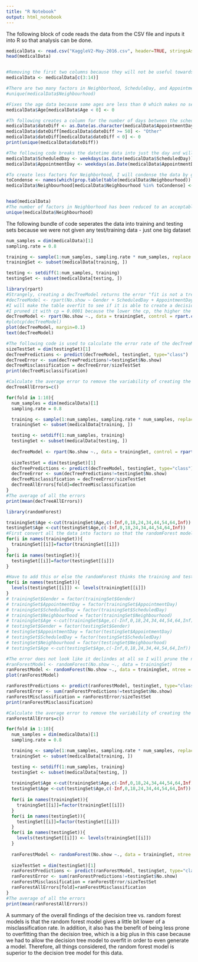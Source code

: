 ```yaml
---
title: "R Notebook"
output: html_notebook
---
```


The following block of code reads the data from the CSV file and inputs it into R so that analysis can be done. 

```r
medicalData <- read.csv("KaggleV2-May-2016.csv", header=TRUE, stringsAsFactors = FALSE)
head(medicalData)


#Removing the first two columns because they will not be useful towards calculating whether or not a patient shows up
medicalData <- medicalData[c(3:14)]

#There are two many factors in Neighborhood, ScheduleDay, and AppointmentDay so I will try to simplify the data to enable the creation of the DecisionTree + Random Forests
#unique(medicalData$Neighbourhood)

#Fixes the age data because some ages are less than 0 which makes no sense.
medicalData$Age[medicalData$Age < 0] <- 0

#Th following creates a column for the number of days between the scheduling day and the appointment day
medicalData$dateDiff <- as.Date(as.character(medicalData$AppointmentDay, "%Y, %m, %d")) - as.Date(as.character(medicalData$ScheduledDay, "%Y, %m, %d"))
medicalData$dateDiff[medicalData$dateDiff >= 50] <- "Other"
medicalData$dateDiff[medicalData$dateDiff < 0] <- 0
print(unique(medicalData$dateDiff))

#The following code breaks the datetime data into just the day and will be used instead
medicalData$ScheduledDay <- weekdays(as.Date(medicalData$ScheduledDay))
medicalData$AppointmentDay <- weekdays(as.Date(medicalData$AppointmentDay))

#To create less factors for Neighborhood, I will condense the data by grouping non-frequent data entries into an "Other" category.
toCondense <- names(which(prop.table(table(medicalData$Neighbourhood)) < .01))
medicalData$Neighbourhood[medicalData$Neighbourhood %in% toCondense] <- "Other"


head(medicalData)
#The number of factors in Neighborhood has been reduced to an acceptable amount to be able to run a deceision tree model
unique(medicalData$Neighbourhood)

```

The following bundle of code seperates the data into training and testing sets because we were not given any test/training data - just one big dataset

```r
num_samples = dim(medicalData)[1]
sampling.rate = 0.8

training <- sample(1:num_samples, sampling.rate * num_samples, replace = FALSE)
trainingSet <- subset(medicalData[training, ])

testing <- setdiff(1:num_samples, training)
testingSet <- subset(medicalData[testing, ])
```

```r
library(rpart)
#Strangely, creating a decTreeModel returns the error "fit is not a tree, just a root". Googling this says that the model is not able to find anything to map.
#decTreeModel <- rpart(No.show ~ Gender + ScheduledDay + AppointmentDay + Age + Scholarship + Hipertension + Diabetes + Alcoholism + Handcap + SMS_received, data = trainingSet)
#I will make the table overfit to see if it is able to create a decision tree model and then prune it with cp
#I pruned it with cp = 0.0001 because the lower the cp, the higher the error was. However, if I lower cp too much then there will be no tree
decTreeModel <- rpart(No.show ~., data = trainingSet, control = rpart.control(minsplit = 1, minbucket = 1, cp=.0001))
#plotcp(decTreeModel)
plot(decTreeModel, margin=0.1)
text(decTreeModel)
```

```r
#The following code is used to calculate the error rate of the decTreeModel
sizeTestSet = dim(testingSet)[1]
decTreePredictions <- predict(decTreeModel, testingSet, type="class")
decTreeError <- sum(decTreePredictions!=testingSet$No.show)
decTreeMisclassification = decTreeError/sizeTestSet
print(decTreeMisclassification)
```

```r
#Calculate the average error to remove the variability of creating the testing and training set
decTreeAllErrors=c()

for(fold in 1:10){
  num_samples = dim(medicalData)[1]
  sampling.rate = 0.8

  training <- sample(1:num_samples, sampling.rate * num_samples, replace = FALSE)
  trainingSet <- subset(medicalData[training, ])

  testing <- setdiff(1:num_samples, training)
  testingSet <- subset(medicalData[testing, ])
  
  decTreeModel <- rpart(No.show ~., data = trainingSet, control = rpart.control(minsplit = 1, minbucket = 1, cp=.0001))
  
  sizeTestSet = dim(testingSet)[1]
  decTreePredictions <- predict(decTreeModel, testingSet, type="class")
  decTreeError <- sum(decTreePredictions!=testingSet$No.show)
  decTreeMisclassification = decTreeError/sizeTestSet
  decTreeAllErrors[fold]=decTreeMisclassification
}
#The average of all the errors
print(mean(decTreeAllErrors))

```

```r
library(randomForest)

trainingSet$Age <-cut(trainingSet$Age,c(-Inf,0,18,24,34,44,54,64,Inf))
testingSet$Age <-cut(testingSet$Age,c(-Inf,0,18,24,34,44,54,64,Inf))
#First convert all the data into factors so that the randomForest model can be generated
for(i in names(trainingSet)){
  trainingSet[[i]]=factor(trainingSet[[i]])
}
for(i in names(testingSet)){
  testingSet[[i]]=factor(testingSet[[i]])
}

#Have to add this or else the randomForest thinks the training and testing set have different factors
for(i in names(testingSet)){
  levels(testingSet[[i]]) <- levels(trainingSet[[i]])
}
# trainingSet$Gender = factor(trainingSet$Gender)
# trainingSet$AppointmentDay = factor(trainingSet$AppointmentDay)
# trainingSet$ScheduledDay = factor(trainingSet$ScheduledDay)
# trainingSet$Neighbourhood = factor(trainingSet$Neighbourhood)
# trainingSet$Age <-cut(trainingSet$Age,c(-Inf,0,18,24,34,44,54,64,Inf))
# testingSet$Gender = factor(testingSet$Gender)
# testingSet$AppointmentDay = factor(testingSet$AppointmentDay)
# testingSet$ScheduledDay = factor(testingSet$ScheduledDay)
# testingSet$Neighbourhood = factor(testingSet$Neighbourhood)
# testingSet$Age <-cut(testingSet$Age,c(-Inf,0,18,24,34,44,54,64,Inf))

```

```r
#The error does not look like it declindes at all so I will prune the number of trees to 50 (as there is a VERY small decline in error)
#ranForestModel <- randomForest(No.show ~., data = trainingSet)
ranForestModel <- randomForest(No.show ~., data = trainingSet, ntree = 50)
plot(ranForestModel)
```

```r
ranForestPredictions <- predict(ranForestModel, testingSet, type="class")
ranForestError <- sum(ranForestPredictions!=testingSet$No.show)
ranForestMisclassification = ranForestError/sizeTestSet
print(ranForestMisclassification)
```

```r
#Calculate the average error to remove the variability of creating the testing and training set
ranForestAllErrors=c()

for(fold in 1:10){
  num_samples = dim(medicalData)[1]
  sampling.rate = 0.8

  training <- sample(1:num_samples, sampling.rate * num_samples, replace = FALSE)
  trainingSet <- subset(medicalData[training, ])

  testing <- setdiff(1:num_samples, training)
  testingSet <- subset(medicalData[testing, ])
  
  trainingSet$Age <-cut(trainingSet$Age,c(-Inf,0,18,24,34,44,54,64,Inf))
  testingSet$Age <-cut(testingSet$Age,c(-Inf,0,18,24,34,44,54,64,Inf))
  
  for(i in names(trainingSet)){
    trainingSet[[i]]=factor(trainingSet[[i]])
  }
  for(i in names(testingSet)){
    testingSet[[i]]=factor(testingSet[[i]])
  }
  for(i in names(testingSet)){
    levels(testingSet[[i]]) <- levels(trainingSet[[i]])
  }
  
  ranForestModel <- randomForest(No.show ~., data = trainingSet, ntree = 50)
  
  sizeTestSet = dim(testingSet)[1]
  ranForestPredictions <- predict(ranForestModel, testingSet, type="class")
  ranForestError <- sum(ranForestPredictions!=testingSet$No.show)
  ranForestMisclassification = ranForestError/sizeTestSet
  ranForestAllErrors[fold]=ranForestMisclassification
}
#The average of all the errors
print(mean(ranForestAllErrors))

```

A summary of the overall findings of the decision tree vs. random forest models is that the random forest model gives a little bit lower of a misclassification rate. In addition, it also has the benefit of being less prone to overfitting than the decision tree, which is a big plus in this case because we had to allow the decision tree model to overfit in order to even generate a model. Therefore, all things considered, the random forest model is superior to the decision tree model for this data. 
